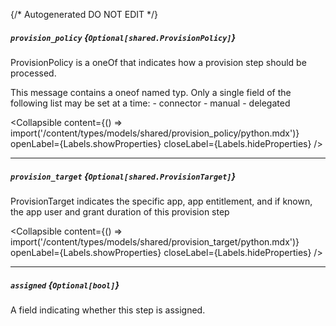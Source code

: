 {/* Autogenerated DO NOT EDIT  */}

##### `provision_policy` *{`Optional[shared.ProvisionPolicy]`}*
ProvisionPolicy is a oneOf that indicates how a provision step should be processed.

This message contains a oneof named typ. Only a single field of the following list may be set at a time:
  \- connector
  \- manual
  \- delegated


<Collapsible content={() => import('/content/types/models/shared/provision_policy/python.mdx')} openLabel={Labels.showProperties} closeLabel={Labels.hideProperties} />


---
##### `provision_target` *{`Optional[shared.ProvisionTarget]`}*
ProvisionTarget indicates the specific app, app entitlement, and if known, the app user and grant duration of this provision step

<Collapsible content={() => import('/content/types/models/shared/provision_target/python.mdx')} openLabel={Labels.showProperties} closeLabel={Labels.hideProperties} />


---
##### `assigned` *{`Optional[bool]`}*
A field indicating whether this step is assigned.


